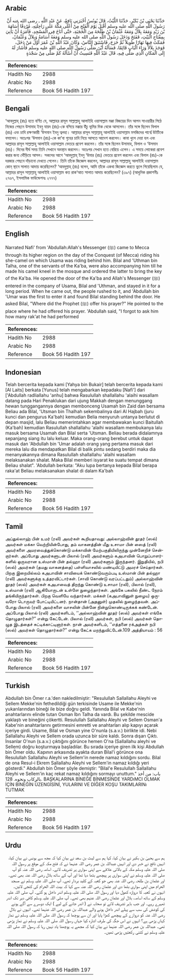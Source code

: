 ## Arabic


<div dir="rtl" lang="ar" style={{fontSize:'larger',backgroundColor:'#f8f9fa',padding:20}}>
حَدَّثَنَا يَحْيَى بْنُ بُكَيْرٍ، حَدَّثَنَا اللَّيْثُ، قَالَ يُونُسُ أَخْبَرَنِي نَافِعٌ، عَنْ عَبْدِ اللَّهِ ـ رضى الله عنه أَنَّ رَسُولَ اللَّهِ صلى الله عليه وسلم أَقْبَلَ يَوْمَ الْفَتْحِ مِنْ أَعْلَى مَكَّةَ عَلَى رَاحِلَتِهِ، مُرْدِفًا أُسَامَةَ بْنَ زَيْدٍ وَمَعَهُ بِلاَلٌ وَمَعَهُ عُثْمَانُ بْنُ طَلْحَةَ مِنَ الْحَجَبَةِ، حَتَّى أَنَاخَ فِي الْمَسْجِدِ، فَأَمَرَهُ أَنْ يَأْتِيَ بِمِفْتَاحِ الْبَيْتِ، فَفَتَحَ وَدَخَلَ رَسُولُ اللَّهِ صلى الله عليه وسلم وَمَعَهُ أُسَامَةُ وَبِلاَلٌ وَعُثْمَانُ، فَمَكَثَ فِيهَا نَهَارًا طَوِيلاً ثُمَّ خَرَجَ، فَاسْتَبَقَ النَّاسُ، وَكَانَ عَبْدُ اللَّهِ بْنُ عُمَرَ أَوَّلَ مَنْ دَخَلَ، فَوَجَدَ بِلاَلاً وَرَاءَ الْبَابِ قَائِمًا، فَسَأَلَهُ أَيْنَ صَلَّى رَسُولُ اللَّهِ صلى الله عليه وسلم فَأَشَارَ لَهُ إِلَى الْمَكَانِ الَّذِي صَلَّى فِيهِ، قَالَ عَبْدُ اللَّهِ فَنَسِيتُ أَنْ أَسْأَلَهُ كَمْ صَلَّى مِنْ سَجْدَةٍ
</div>
<div style={{backgroundColor:'#f8f9fa',padding:20, marginBottom: 10}}><table> <thead> <tr> <th>References:</th> <th></th> </tr> </thead> <tbody><tr><td>Hadith No</td><td>2988</td></tr><tr><td>Arabic No</td><td>2988</td></tr><tr><td>Reference</td><td>Book 56 Hadith 197</td></tr></tbody></table></div>

## Bengali


<div dir="ltr" lang="bn" style={{fontSize:'larger',backgroundColor:'#f8f9fa',padding:20}}>
‘আবদুল্লাহ্ (রাঃ) হতে বর্ণিত যে, আল্লাহর রাসূল সাল্লাল্লাহু আলাইহি ওয়াসাল্লাম মক্কা বিজয়ের দিন আপন সাওয়ারীর পিঠে নিজের পেছনে উসামাহ ইবনু যায়দ (রাঃ)-কে বসিয়ে মক্কার উঁচু ভূমির দিক থেকে আসলেন। তাঁর সঙ্গে ছিলেন বিলাল (রাঃ) এবং চাবি রক্ষণকারী ‘উসমান ইবনু ত্বলহা। আল্লাহর রাসূল সাল্লাল্লাহু আলাইহি ওয়াসাল্লাম মসজিদের পার্শ্বে উটটিকে বসালেন। অতঃপর ‘উসমান (রাঃ)-কে কা’বা গৃহের চাবি নিয়ে আসতে আদেশ করলেন। কাবা খুলে দেয়া হল এবং আল্লাহর রাসূল সাল্লাল্লাহু আলাইহি ওয়াসাল্লাম ভেতরে প্রবেশ করলেন। তাঁর সঙ্গে ছিলেন উসামাহ, বিলাল ও ‘উসমান (রাঃ)। দিনের দীর্ঘ সময় তিনি সেখানে অবস্থান করলেন। অতঃপর সেখান হতে বেরিয়ে এলেন। এ সময়ে লোকেরা প্রবেশ করার জন্য দৌঁড়িয়ে আসল। সকলের আগে ‘আবদুল্লাহ্ ইবনু ‘উমার (রাঃ) ভেতরে প্রবেশ করলেন এবং বিলাল (রাঃ)-কে দরজার পেছনে দাঁড়ানো দেখতে পেলেন। তিনি তাঁকে জিজ্ঞেস করলেন, আল্লাহর রাসূল সাল্লাল্লাহু আলাইহি ওয়াসাল্লাম কোন্ স্থানে সালাত আদায় করেছিলেন? ‘আবদুল্লাহ্ (রাঃ) বলেন, আমি তাঁকে একথা জিজ্ঞেস করতে ভুলে গিয়েছিলাম যে, আল্লাহর রাসূল সাল্লাল্লাহু আলাইহি ওয়াসাল্লাম কত রাক‘আত সালাত আদায় করেছিলেন? (৩৯৭) (আধুনিক প্রকাশনীঃ ২৭৬৭, ইসলামিক ফাউন্ডেশনঃ ২৭৭৭)
</div>
<div style={{backgroundColor:'#f8f9fa',padding:20, marginBottom: 10}}><table> <thead> <tr> <th>References:</th> <th></th> </tr> </thead> <tbody><tr><td>Hadith No</td><td>2988</td></tr><tr><td>Arabic No</td><td>2988</td></tr><tr><td>Reference</td><td>Book 56 Hadith 197</td></tr></tbody></table></div>

## English


<div dir="ltr" lang="en" style={{fontSize:'larger',backgroundColor:'#f8f9fa',padding:20}}>
Narrated Nafi' from 'Abdullah:Allah's Messenger (ﷺ) came to Mecca through its higher region on the day of the Conquest (of Mecca) riding his she-camel on which Usama was riding behind him. Bilal and 'Uthman bin Talha, one of the servants of the Ka'ba, were also accompanying him till he made his camel kneel in the mosque and ordered the latter to bring the key of the Ka'ba. He opened the door of the Ka'ba and Allah's Messenger (ﷺ) entered in the company of Usama, Bilal and 'Uthman, and stayed in it for a long period. When he came out, the people rushed to it, and 'Abdullah bin 'Umar was the first to enter it and found Bilal standing behind the door. He asked Bilal, "Where did the Prophet (ﷺ) offer his prayer?" He pointed to the place where he had offered his prayer. 'Abdullah said, "I forgot to ask him how many rak'at he had performed
</div>
<div style={{backgroundColor:'#f8f9fa',padding:20, marginBottom: 10}}><table> <thead> <tr> <th>References:</th> <th></th> </tr> </thead> <tbody><tr><td>Hadith No</td><td>2988</td></tr><tr><td>Arabic No</td><td>2988</td></tr><tr><td>Reference</td><td>Book 56 Hadith 197</td></tr></tbody></table></div>

## Indonesian


<div dir="ltr" lang="id" style={{fontSize:'larger',backgroundColor:'#f8f9fa',padding:20}}>
Telah bercerita kepada kami [Yahya bin Bukair] telah bercerita kepada kami [Al Laits] berkata [Yunus] telah mengabarkan kepadaku [Nafi'] dari ['Abdullah radliallahu 'anhu] bahwa Rasulullah shallallahu 'alaihi wasallam datang pada Hari Penaklukan dari ujung Makkah dengan menunggang hewan tunggangannya dengan membonceng Usamah bin Zaid dan bersama Beliau ada Bilal, 'Utsman bin Thalhah sekembalinya dari Al Hajbah (juru kunci dan pengurus Ka'bah) kemudian Belia menyuruh untanya berlutut di depan masjid, lalu Beliau memerintahkan agar membawakan kunci Baitullah (Ka'bah) kemudian Rasulullah shallallahu 'alaihi wasallam membukanya lalu masuk bersama Usamah dan Bilal serta 'Utsman. Beliau berada didalamnya sepanjang siang itu lalu keluar. Maka orang-orang berebut untuk dapat masuk dan 'Abdullah bin 'Umar adalah orang yang pertama masuk dari mereka lalu dia mendapatkan Bilal di balik pintu sedang berdiri maka dia menanyakannya dimana Rasulullah shallallahu 'alaihi wasallam melaksanakan shalat. Maka Bilal memberi isyarat ke suatu tempat dimana Beliau shalat". 'Abdullah berkata: "Aku lupa bertanya kepada Bilal berapa raka'at Beliau melaksanakan shalat di dalam Ka'bah
</div>
<div style={{backgroundColor:'#f8f9fa',padding:20, marginBottom: 10}}><table> <thead> <tr> <th>References:</th> <th></th> </tr> </thead> <tbody><tr><td>Hadith No</td><td>2988</td></tr><tr><td>Arabic No</td><td>2988</td></tr><tr><td>Reference</td><td>Book 56 Hadith 197</td></tr></tbody></table></div>

## Tamil


<div dir="ltr" lang="ta" style={{fontSize:'larger',backgroundColor:'#f8f9fa',padding:20}}>
அப்துல்லாஹ் பின் உமர் (ரலி) அவர்கள் கூறியதாவது: அல்லாஹ்வின் தூதர் (ஸல்) அவர்கள் மக்கா வெற்றியின்போது, தம் வாகனத்தின் மீது உசாமா பின் ஸைத் (ரலி) அவர்களை அமரவைத்துக்கொண்டு மக்காவின் மேற்பகுதியிலிருந்து முன்னேறிச் சென்றார்கள். அப்போது அவர்களுடன் பிலால் (ரலி) அவர்களும் கஅபாவின் பொறுப்பாளர்களில் ஒருவரான உஸ்மான் பின் தல்ஹா (ரலி) அவர்களும் இருந்தனர். இறுதியில், நபி (ஸல்) அவர்கள் (தமது வாகனத்தை) பள்ளிவாசலில் மண்டியிட்டு அமரச் செய்தார்கள். பிறகு இறையில்லம் கஅபாவின் சாவியைக் கொண்டுவரும்படி உஸ்மான் பின் தல்ஹா (ரலி) அவர்களுக்கு உத்தரவிட்டார்கள். (சாவி கொண்டு வரப்பட்டதும்) அல்லாஹ்வின் தூதர் (ஸல்) அவர்கள் கஅபாவைத் திறந்து கொண்டு உசாமா (ரலி), பிலால் (ரலி), உஸ்மான் (ரலி) ஆகியோருடன் உள்ளே நுழைந்தார்கள். அங்கே பகலில் நீண்ட நேரம் தங்கியிருந்தார்கள். பிறகு வெளியே வந்தார்கள். மக்கள் (கஅபாவினுள் நுழைய) ஒருவரோ டொருவர் போட்டியிட்டனர். நான்தான் (அதனுள்) முதலில் நுழைந்தவன். அப்போது பிலால் (ரலி) அவர்களை வாசலின் பின்னே நின்றுகொண்டிருக்கக் கண்டேன். அப்போது பிலால் (ரலி) அவர்களிடம், ‘‘அல்லாஹ்வின் தூதர் (ஸல்) அவர்கள் எங்கே தொழுதார்கள்?” என்று கேட்டேன். பிலால் (ரலி) அவர்கள், நபி (ஸல்) அவர்கள் தொழுத இடத்தைச் சுட்டிக்காட்டினார்கள். நான் அவர்களிடம், ‘‘எத்தனை ரக்அத்கள் நபி (ஸல்) அவர்கள் தொழுதார்கள்?” என்று கேட்க மறந்துவிட்டேன்.109 அத்தியாயம் : 56
</div>
<div style={{backgroundColor:'#f8f9fa',padding:20, marginBottom: 10}}><table> <thead> <tr> <th>References:</th> <th></th> </tr> </thead> <tbody><tr><td>Hadith No</td><td>2988</td></tr><tr><td>Arabic No</td><td>2988</td></tr><tr><td>Reference</td><td>Book 56 Hadith 197</td></tr></tbody></table></div>

## Turkish


<div dir="ltr" lang="tr" style={{fontSize:'larger',backgroundColor:'#f8f9fa',padding:20}}>
Abdullah bin Ömer r.a.'den nakledilmiştir: "Resulullah Sallallahu Aleyhi ve Sellem Mekke'nin fethedildiği gün terkisinde Usame ile Mekke'nin yukarılarından bineği ile bize doğru geldi. Yanında Bilal ve Kabe'nin anahtarlarını elinde tutan Osman İbn Talha da vardı. Bu şekilde mescide yaklaştı ve bineğini çökertti. Resulullah Sallallahu Aleyhi ve Sellem Osman'a Kabe'nin anahtarlarını getirmesini emretti ve anahtarları alıp kapıyı açarak içeriye girdi. Usame, Bilal ve Osman yine O'nunla (s.a.v.) birlikte idi. Nebi Sallallahu Aleyhi ve Sellem orada uzunca bir süre kaldı. Sonra dışarı Çıktı. İnsanlar O'nun (s.a.v.) çıktığını görünce hemen O'na (Sallallahu aleyhi ve Sellem) doğru koşturmaya başladılar. Bu sırada içeriye giren ilk kişi Abdullah bin Ömer oldu. Kapının arkasında ayakta duran Bilal'i görünce ona Resulullah Sallallahu Aleyhi ve Sellem'in nerede namaz kıldığını sordu. Bilal de ona Resul-i Ekrem Sallallahu Aleyhi ve Sellem'in namaz kıldığı yeri gösterdi." Abdullah bin Ömer şöyle demiştir: "Bilal'e Resulullah Sallallahu Aleyhi ve Sellem'in kaç rekat namaz kıldığını sormayı unuttum." باب: من أخذ بالركاب ونحوه. 128. BAŞKALARINA BİNEĞE BİNMESİNDE YARDıMCI OLMAK İÇİN BİNEĞİN ÜZENGİSİNİ, YULARINI VE DİĞER KOŞU TAKIMLARINı TUTMAK
</div>
<div style={{backgroundColor:'#f8f9fa',padding:20, marginBottom: 10}}><table> <thead> <tr> <th>References:</th> <th></th> </tr> </thead> <tbody><tr><td>Hadith No</td><td>2988</td></tr><tr><td>Arabic No</td><td>2988</td></tr><tr><td>Reference</td><td>Book 56 Hadith 197</td></tr></tbody></table></div>

## Urdu


<div dir="rtl" lang="ur" style={{fontSize:'larger',backgroundColor:'#f8f9fa',padding:20}}>
ہم سے یحییٰ بن بکیر نے بیان کیا، کہا ہم سے لیث بن سعد نے بیان کیا کہ مجھ سے یونس نے بیان کیا، انہیں نافع نے خبر دی اور انہیں عبداللہ بن عمر رضی اللہ عنہما نے کہ فتح مکہ کے موقع پر رسول اللہ صلی اللہ علیہ وسلم مکہ کے بالائی علاقے سے اپنی سواری پر تشریف لائے۔ اسامہ رضی اللہ عنہ کو آپ صلی اللہ علیہ وسلم نے اپنی سواری پر پیچھے بٹھا دیا تھا اور آپ کے ساتھ بلال رضی اللہ عنہ بھی تھے۔ اور عثمان بن طلحہ رضی اللہ عنہ بھی جو کعبہ کے کلید بردار تھے۔ آپ صلی اللہ علیہ وسلم نے مسجد الحرام میں اپنی سواری بٹھا دی اور عثمان رضی اللہ عنہ سے کہا کہ بیت اللہ الحرام کی کنجی لائیں۔ انہوں نے کعبہ کا دروازہ کھول دیا اور رسول اللہ صلی اللہ علیہ وسلم اندر داخل ہو گئے۔ آپ صلی اللہ علیہ وسلم کے ساتھ اسامہ، بلال اور عثمان رضی اللہ عنہم بھی تھے۔ آپ صلی اللہ علیہ وسلم کافی دیر تک اندر ٹھہرے رہے۔ اور جب باہر تشریف لائے تو صحابہ نے ( اندر جانے کے لیے ) ایک دوسرے سے آگے ہونے کی کوشش کی سب سے پہلے اندر داخل ہونے والے عبداللہ بن عمر رضی اللہ عنہما تھے۔ انہوں نے بلال رضی اللہ عنہ کو دروازے کے پیچھے کھڑا پایا اور ان سے پوچھا کہ رسول اللہ صلی اللہ علیہ وسلم نے نماز کہاں پڑھی ہے؟ انہوں نے اس جگہ کی طرف اشارہ کیا جہاں رسول اللہ صلی اللہ علیہ وسلم نے نماز پڑھی تھی۔ عبداللہ بن عمر رضی اللہ عنہما نے بیان کیا کہ مجھے یہ پوچھنا یاد نہیں رہا کہ رسول اللہ صلی اللہ علیہ وسلم نے کتنی رکعتیں پڑھی تھیں۔
</div>
<div style={{backgroundColor:'#f8f9fa',padding:20, marginBottom: 10}}><table> <thead> <tr> <th>References:</th> <th></th> </tr> </thead> <tbody><tr><td>Hadith No</td><td>2988</td></tr><tr><td>Arabic No</td><td>2988</td></tr><tr><td>Reference</td><td>Book 56 Hadith 197</td></tr></tbody></table></div>